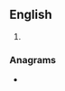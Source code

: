 ==English==


# {{lb|en|internet|text messaging}} {{abbreviation of|en|thanks}}

===Anagrams===
* {{anagrams|en|a=htx|HXT|Xth}}